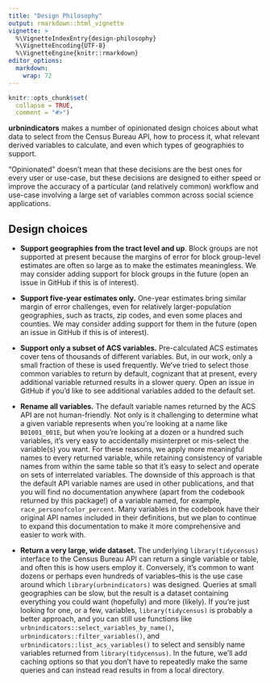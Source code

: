 ```yaml
---
title: "Design Philosophy"
output: rmarkdown::html_vignette
vignette: >
  %\VignetteIndexEntry{design-philosophy}
  %\VignetteEncoding{UTF-8}
  %\VignetteEngine{knitr::rmarkdown}
editor_options: 
  markdown: 
    wrap: 72
---
```


```r
knitr::opts_chunk$set(
  collapse = TRUE,
  comment = "#>")
```

**urbnindicators** makes a number of opinionated design choices about
what data to select from the Census Bureau API, how to process it, what
relevant derived variables to calculate, and even which types of
geographies to support.

"Opinionated" doesn't mean that these decisions are the best ones for
every user or use-case, but these decisions are designed to either speed
or improve the accuracy of a particular (and relatively common) workflow
and use-case involving a large set of variables common across social
science applications.

## Design choices

-   **Support geographies from the tract level and up**. Block groups
    are not supported at present because the margins of error for block
    group-level estimates are often so large as to make the estimates
    meaningless. We may consider adding support for block groups in the
    future (open an issue in GitHub if this is of interest).

-   **Support five-year estimates only.** One-year estimates bring
    similar margin of error challenges, even for relatively
    larger-population geographies, such as tracts, zip codes, and even
    some places and counties. We may consider adding support for them in
    the future (open an issue in GitHub if this is of interest).

-   **Support only a subset of ACS variables.** Pre-calculated ACS
    estimates cover tens of thousands of different variables. But, in
    our work, only a small fraction of these is used frequently. We've
    tried to select those common variables to return by default,
    cognizant that at present, every additional variable returned
    results in a slower query. Open an issue in GitHub if you'd like to
    see additional variables added to the default set.

-   **Rename all variables.** The default variable names returned by the
    ACS API are not human-friendly. Not only is it challenging to
    determine what a given variable represents when you're looking at a
    name like `B01001_001E`, but when you're looking at a dozen or a
    hundred such variables, it's very easy to accidentally misinterpret
    or mis-select the variable(s) you want. For these reasons, we apply
    more meaningful names to every returned variable, while retaining
    consistency of variable names from within the same table so that
    it's easy to select and operate on sets of interrelated variables.
    The downside of this approach is that the default API variable names
    are used in other publications, and that you will find no
    documentation anywhere (apart from the codebook returned by this
    package!) of a variable named, for example,
    `race_personofcolor_percent`. Many variables in the codebook have
    their original API names included in their definitions, but we plan
    to continue to expand this documentation to make it more
    comprehensive and easier to work with.

-   **Return a very large, wide dataset.** The underlying
    `library(tidycensus)` interface to the Census Bureau API can return
    a single variable or table, and often this is how users employ it.
    Conversely, it's common to want dozens or perhaps even hundreds of
    variables--this is the use case around which
    `library(urbnindicators)` was designed. Queries at small geographies
    can be slow, but the result is a dataset containing everything you
    could want (hopefully) and more (likely). If you're just looking for
    one, or a few, variables, `library(tidycensus)` is probably a better
    approach, and you can still use functions like
    `urbnindicators::select_variables_by_name()`,
    `urbnindicators::filter_variables()`, and
    `urbnindicators::list_acs_variables()` to select and sensibly name
    variables returned from `library(tidycensus)`. In the future, we'll
    add caching options so that you don't have to repeatedly make the
    same queries and can instead read results in from a local directory.
